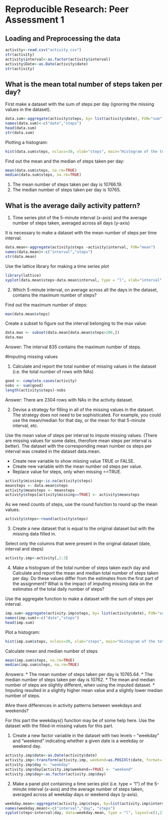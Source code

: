 # Reproducible Research: Peer Assessment 1


## Loading and Preprocessing the data

```r
activity<-read.csv("activity.csv")
str(activity)
activity$interval<-as.factor(activity$interval)
activity$Date<-as.Date(activity$date)
str(activity)
```

## What is the mean total number of steps taken per day?
First make a dataset with the sum of steps per day (ignoring the missing values in the dataset).
```r
data.sum<-aggregate(activity$steps, by= list(activity$date), FUN="sum")
names(data.sum)<-c("date","steps")
head(data.sum)
str(data.sum)
```

Plotting a histogram:
```r
hist(data.sum$steps, nclass=30, xlab="steps", main="Histogram of the total steps per day")
```

Find out the mean and the median of steps taken per day:
```r
mean(data.sum$steps, na.rm=TRUE)
median(data.sum$steps, na.rm=TRUE)
```
1. The mean number of steps taken per day is 10766.19.
2. The median number of steps taken per day is 10765.



## What is the average daily activity pattern?
1. Time series plot of the 5-minute interval (x-axis) and the average number of steps taken, averaged across all days (y-axis)

It is necessary to make a dataset with the mean number of steps per time interval.
```r
data.mean<-aggregate(activity$steps ~activity$interval, FUN="mean")
names(data.mean)<-c("interval","steps")
str(data.mean)
```
Use the lattice library for making a time series plot
```r
library(lattice)
xyplot(data.mean$steps~data.mean$interval, type = "l", xlab="interval", ylab="Mean number of steps", main= "Time series plot: Mean number of steps per interval")
```

2. Which 5-minute interval, on average across all the days in the dataset, contains the maximum number of steps?

Find out the maximum number of steps:
```r
max(data.mean$steps)
```
Create a subset to figure out the interval belonging to the max value:
```r
data.max <- subset(data.mean[data.mean$steps>206,])
data.max
```
Answer: The interval 835 contains the maximum number of steps.



#Imputing missing values

1. Calculate and report the total number of missing values in the dataset (i.e. the total number of rows with NAs)
```r
good <- complete.cases(activity)
nobs <- sum(good)
length(activity$steps)-nobs
```
Answer: There are 2304 rows with NAs in the activity dataset.

2. Devise a strategy for filling in all of the missing values in the dataset. The strategy does not need to be sophisticated. For example, you could use the mean/median for that day, or the mean for that 5-minute interval, etc.

Use the mean value of steps per interval to impute missing values. (There are missing values for some dates, therofore mean steps per interval is better).
The dataset with the corresponding mean number os steps per interval was created in the dataset data.mean.


* Create new variable to show missing value TRUE or FALSE.
* Create new variable with the mean number od steps per value.
* Replace value for steps, only when missing ==TRUE.

```r
activity$missing<-is.na(activity$steps)
meansteps <- data.mean$steps
activity$meansteps <- meansteps
activity$steps[activity$missing==TRUE] <- activity$meansteps
```
As we need counts of steps, use the round function to round up the mean values.
```r
activity$steps<-round(activity$steps)
```
3. Create a new dataset that is equal to the original dataset but with the missing data filled in.

Select only the columns that were present in the original dataset (date, interval and steps)
```r
activity.imp<-activity[,1:3]
```

4. Make a histogram of the total number of steps taken each day and Calculate and report the mean and median total number of steps taken per day. Do these values differ from the estimates from the first part of the assignment? What is the impact of imputing missing data on the estimates of the total daily number of steps?

Use the aggregate function to make a dataset with the sum of steps per interval.

```r
imp.sum<-aggregate(activity.imp$steps, by= list(activity$date), FUN="sum")
names(imp.sum)<-c("date","steps")
head(imp.sum)
```

Plot a histogram:
```r
hist(imp.sum$steps, nclass=30, xlab="steps", main="Histogram of the total steps per day")
```
Calculate mean and median number of steps
```r
mean(imp.sum$steps, na.rm=TRUE)
median(imp.sum$steps, na.rm=TRUE)
```
Answers:
* The mean number of steps taken per day is 10765.64.
* The median number of steps taken per day is 10762.
* The mean and median number of steps are slightly different, when using the imputed dataset.
* Imputing resulted in a slightly higher mean value and a slightly lower median number of steps.



#Are there differences in activity patterns between weekdays and weekends?


For this part the weekdays() function may be of some help here. Use the dataset with the filled-in missing values for this part.

1. Create a new factor variable in the dataset with two levels – “weekday” and “weekend” indicating whether a given date is a weekday or weekend day.

```r
activity.imp$date<-as.Date(activity$date)
activity.imp<-transform(activity.imp, weekend=as.POSIXlt(date, format='%Y/%m/%d')$wday %in% c(0, 6))
activity.imp$day <- "weekday"
activity.imp$day[activity.imp$weekend==TRUE] <- "weekend"
activity.imp$day<-as.factor(activity.imp$day)
```

2. Make a panel plot containing a time series plot (i.e. type = "l") of the 5-minute interval (x-axis) and the average number of steps taken, averaged across all weekday days or weekend days (y-axis).

```r
weekday.mean<-aggregate(activity.imp$steps, by=list(activity.imp$interval, activity.imp$day), FUN="mean")
names(weekday.mean)<-c("interval","day", "steps")
xyplot(steps~interval|day, data=weekday.mean, type = "l", layout=c(1,2))
```

